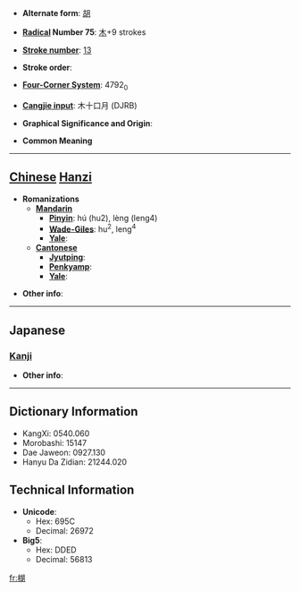 * '''Alternate form''': [[胡]]

* '''[[Wiktionary:Chinese radical index| Radical]] Number 75''': [[Wiktionary:Chinese radical index 木|木]]+9 strokes

* '''[[Wiktionary:Chinese total strokes index|Stroke number]]''': [[Wiktionary:Chinese total strokes index 13|13]]

* '''Stroke order''': 

* '''[[Wiktionary:Chinese four corner index|Four-Corner System]]''': 4792<sub>0</sub>

* '''[[Wiktionary:Chinese Cangjie index|Cangjie input]]''': 木十口月 (DJRB)

* '''Graphical Significance and Origin''': 

* '''Common Meaning'''

----

== [[Chinese]] [[Hanzi]] ==

* '''Romanizations'''
** '''[[Mandarin]]'''
*** '''[[Pinyin]]''': hú (hu2), lèng (leng4)
*** '''[[Wade-Giles]]''': hu<sup>2</sup>, leng<sup>4</sup>
*** '''[[Yale]]''': 
** '''[[Cantonese]]'''
*** '''[[Jyutping]]''':
*** '''[[Penkyamp]]''': 
*** '''[[Yale]]''': 

* '''Other info''': 

----

==Japanese==
===[[Kanji]]===
{{kanji|on readings=[[こ]] (ko), [[ご]] (go)|kun readings=[[こしょう]] (koshou), [[くるみ]] (kurumi)}}

* '''Other info''':  

----

== Dictionary Information ==

* KangXi: 0540.060
* Morobashi: 15147
* Dae Jaweon: 0927.130
* Hanyu Da Zidian: 21244.020

== Technical Information ==

* '''Unicode''':
** Hex: 695C
** Decimal: 26972
* '''Big5''':
** Hex: DDED
** Decimal: 56813

[[fr:楜]]